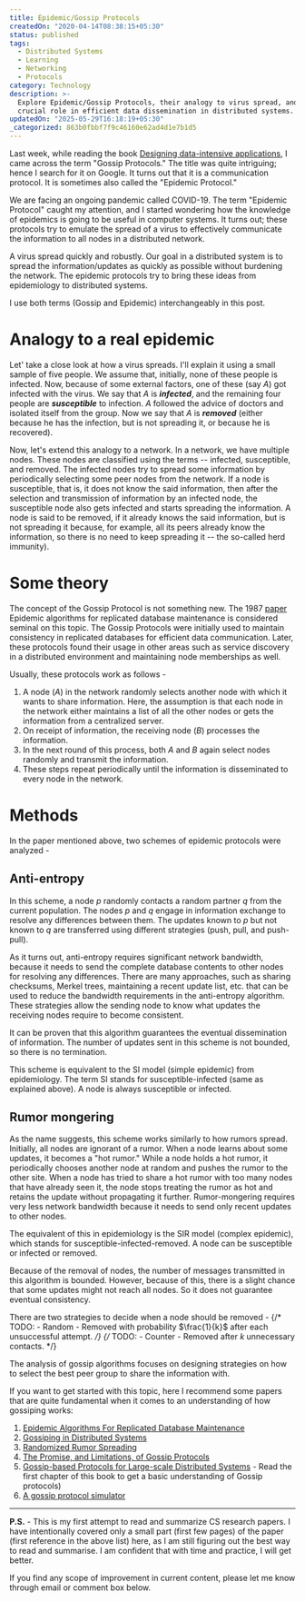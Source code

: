 ```yaml
---
title: Epidemic/Gossip Protocols
createdOn: "2020-04-14T08:38:15+05:30"
status: published
tags:
  - Distributed Systems
  - Learning
  - Networking
  - Protocols
category: Technology
description: >-
  Explore Epidemic/Gossip Protocols, their analogy to virus spread, and their
  crucial role in efficient data dissemination in distributed systems.
updatedOn: "2025-05-29T16:18:19+05:30"
_categorized: 863b0fbbf7f9c46160e62ad4d1e7b1d5
---
```


Last week, while reading the book
[Designing data-intensive applications](https://www.goodreads.com/book/show/34646879-designing-data-intensive-applications),
I came across the term "Gossip Protocols." The title was quite intriguing; hence
I search for it on Google. It turns out that it is a communication protocol. It
is sometimes also called the "Epidemic Protocol."

We are facing an ongoing pandemic called COVID-19. The term "Epidemic Protocol"
caught my attention, and I started wondering how the knowledge of epidemics is
going to be useful in computer systems. It turns out; these protocols try to
emulate the spread of a virus to effectively communicate the information to all
nodes in a distributed network.

A virus spread quickly and robustly. Our goal in a distributed system is to
spread the information/updates as quickly as possible without burdening the
network. The epidemic protocols try to bring these ideas from epidemiology to
distributed systems.

I use both terms (Gossip and Epidemic) interchangeably in this post.

# Analogy to a real epidemic

Let' take a close look at how a virus spreads. I'll explain it using a small
sample of five people. We assume that, initially, none of these people is
infected. Now, because of some external factors, one of these (say $A$) got
infected with the virus. We say that $A$ is **_infected_**, and the remaining
four people are **_susceptible_** to infection. $A$ followed the advice of
doctors and isolated itself from the group. Now we say that $A$ is **_removed_**
(either because he has the infection, but is not spreading it, or because he is
recovered).

Now, let's extend this analogy to a network. In a network, we have multiple
nodes. These nodes are classified using the terms -- infected, susceptible, and
removed. The infected nodes try to spread some information by periodically
selecting some peer nodes from the network. If a node is susceptible, that is,
it does not know the said information, then after the selection and transmission
of information by an infected node, the susceptible node also gets infected and
starts spreading the information. A node is said to be removed, if it already
knows the said information, but is not spreading it because, for example, all
its peers already know the information, so there is no need to keep spreading it
-- the so-called herd immunity).

# Some theory

The concept of the Gossip Protocol is not something new. The 1987
[paper](https://dl.acm.org/doi/10.1145/41840.41841) Epidemic algorithms for
replicated database maintenance is considered seminal on this topic. The Gossip
Protocols were initially used to maintain consistency in replicated databases
for efficient data communication. Later, these protocols found their usage in
other areas such as service discovery in a distributed environment and
maintaining node memberships as well.

Usually, these protocols work as follows -

1. A node ($A$) in the network randomly selects another node with which it wants
   to share information. Here, the assumption is that each node in the network
   either maintains a list of all the other nodes or gets the information from a
   centralized server.
2. On receipt of information, the receiving node ($B$) processes the
   information.
3. In the next round of this process, both $A$ and $B$ again select nodes
   randomly and transmit the information.
4. These steps repeat periodically until the information is disseminated to
   every node in the network.

# Methods

In the paper mentioned above, two schemes of epidemic protocols were analyzed -

## Anti-entropy

In this scheme, a node $p$ randomly contacts a random partner $q$ from the
current population. The nodes $p$ and $q$ engage in information exchange to
resolve any differences between them. The updates known to $p$ but not known to
$q$ are transferred using different strategies (push, pull, and push-pull).

As it turns out, anti-entropy requires significant network bandwidth, because it
needs to send the complete database contents to other nodes for resolving any
differences. There are many approaches, such as sharing checksums, Merkel trees,
maintaining a recent update list, etc. that can be used to reduce the bandwidth
requirements in the anti-entropy algorithm. These strategies allow the sending
node to know what updates the receiving nodes require to become consistent.

It can be proven that this algorithm guarantees the eventual dissemination of
information. The number of updates sent in this scheme is not bounded, so there
is no termination.

This scheme is equivalent to the SI model (simple epidemic) from epidemiology.
The term SI stands for susceptible-infected (same as explained above). A node is
always susceptible or infected.

## Rumor mongering

As the name suggests, this scheme works similarly to how rumors spread.
Initially, all nodes are ignorant of a rumor. When a node learns about some
updates, it becomes a "hot rumor." While a node holds a hot rumor, it
periodically chooses another node at random and pushes the rumor to the other
site. When a node has tried to share a hot rumor with too many nodes that have
already seen it, the node stops treating the rumor as hot and retains the update
without propagating it further. Rumor-mongering requires very less network
bandwidth because it needs to send only recent updates to other nodes.

The equivalent of this in epidemiology is the SIR model (complex epidemic),
which stands for susceptible-infected-removed. A node can be susceptible or
infected or removed.

Because of the removal of nodes, the number of messages transmitted in this
algorithm is bounded. However, because of this, there is a slight chance that
some updates might not reach all nodes. So it does not guarantee eventual
consistency.

There are two strategies to decide when a node should be removed -
{/* TODO: - Random - Removed with probability $\frac{1}{k}$ after each unsuccessful attempt. */}
{/* TODO: - Counter - Removed after $k$ unnecessary contacts. */}

The analysis of gossip algorithms focuses on designing strategies on how to
select the best peer group to share the information with.

If you want to get started with this topic, here I recommend some papers that
are quite fundamental when it comes to an understanding of how gossiping works:

1. [Epidemic Algorithms For Replicated Database Maintenance](https://dl.acm.org/doi/10.1145/41840.41841)
2. [Gossiping in Distributed Systems](https://www.distributed-systems.net/my-data/papers/2007.osr.pdf)
3. [Randomized Rumor Spreading](http://archive.cone.informatik.uni-freiburg.de/pubs/rumor.pdf)
4. [The Promise, and Limitations, of Gossip Protocols](https://research.cs.cornell.edu/projects/Quicksilver/public_pdfs/2007PromiseAndLimitations.pdf)
5. [Gossip-based Protocols for Large-scale Distributed Systems](http://www.inf.u-szeged.hu/~jelasity/dr/doktori-mu.pdf) -
   Read the first chapter of this book to get a basic understanding of Gossip
   protocols)
6. [A gossip protocol simulator](https://flopezluis.github.io/gossip-simulator/)

---

**P.S.** - This is my first attempt to read and summarize CS research papers. I
have intentionally covered only a small part (first few pages) of the paper
(first reference in the above list) here, as I am still figuring out the best
way to read and summarise. I am confident that with time and practice, I will
get better.

If you find any scope of improvement in current content, please let me know
through email or comment box below.
